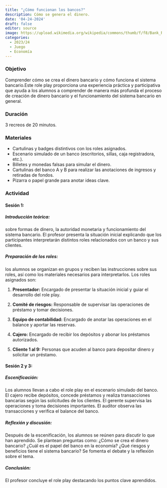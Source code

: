 ```yaml
---
title: "¿Cómo funcionan los bancos?"
description: Cómo se genera el dinero.
date: '04-24-2024'
draft: false
editor: source
image: https://upload.wikimedia.org/wikipedia/commons/thumb/f/f8/Bank_Run_on_American_Union_Bank.jpeg/640px-Bank_Run_on_American_Union_Bank.jpeg
categories: 
  - 2023/24
  - Juego
  - Economía
---
```


### Objetivo

Comprender cómo se crea el dinero bancario y cómo funciona el sistema bancario.Este role play proporciona una experiencia práctica y participativa que ayuda a los alumnos a comprender de manera más profunda el proceso de creación de dinero bancario y el funcionamiento del sistema bancario en general.

### Duración

3 recreos de 20 minutos.

### Materiales

-   Cartulinas y badges distintivos con los roles asignados.
-   Escenario simulado de un banco (escritorios, sillas, caja registradora, etc.).
-   Billetes y monedas falsas para simular el dinero.
-   Cartulinas del banco A y B para realizar las anotaciones de ingresos y retiradas de fondos.
-   Pizarra o papel grande para anotar ideas clave.

### Actividad

#### Sesión 1:

##### Introducción teórica:
sobre formas de dinero, la autoridad monetaria y funcionamiento del sistema bancario. El profesor presenta la situación inicial explicando que los participantes interpretarán distintos roles relacionados con un banco y sus clientes. 

##### Preparación de los roles: 
los alumnos se organizan en grupos y reciben las instrucciones sobre sus roles, así como los materiales necesarios para interpretarlos. Los roles asignados son:

1.  **Presentador:** Encargado de presentar la situación inicial y guiar el desarrollo del role play.

2.  **Comité de riesgos:** Responsable de supervisar las operaciones de préstamo y tomar decisiones.

3.  **Equipo de contabilidad:** Encargado de anotar las operaciones en el balance y aportar las reservas.

4.  **Cajero:** Encargado de recibir los depósitos y abonar los préstamos autorizados.

5.  **Cliente 1 al 9:** Personas que acuden al banco para depositar dinero y solicitar un préstamo.

#### Sesión 2 y 3:

##### Escenificación:

Los alumnos llevan a cabo el role play en el escenario simulado del banco. El cajero recibe depósitos, concede préstamos y realiza transacciones bancarias según las solicitudes de los clientes. El gerente supervisa las operaciones y toma decisiones importantes. El auditor observa las transacciones y verifica el balance del banco.

##### Reflexión y discusión:

Después de la escenificación, los alumnos se reúnen para discutir lo que han aprendido. Se plantean preguntas como: ¿Cómo se crea el dinero bancario? ¿Cuál es el papel del banco en la economía? ¿Qué riesgos y beneficios tiene el sistema bancario? Se fomenta el debate y la reflexión sobre el tema.

##### Conclusión:

El profesor concluye el role play destacando los puntos clave aprendidos.


